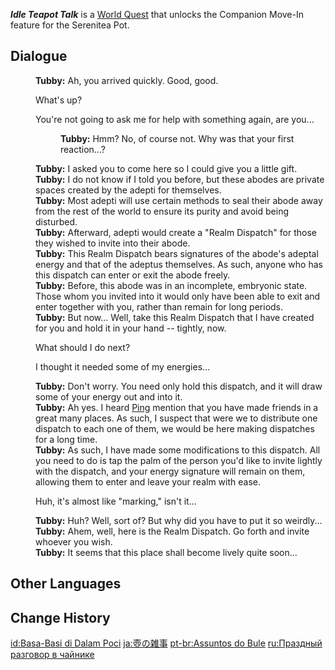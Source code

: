 {{Quest Infobox
|id            = 71655
|type          = World
|summary       = 
|startLocation = [[Serenitea Pot]]
|mora          = 20,000
|other         = {{Card|Realm Dispatch|1}}{{Card|Hero's Wit|2}}
|characters    = Tubby; Traveler
}}
'''''Idle Teapot Talk''''' is a [[World Quest]] that unlocks the Companion Move-In feature for the Serenitea Pot.

==Dialogue==
{{Quest Description|Tubby, the teapot spirit in your Serenitea Pot, seems to have something to say to you...}}
{{Dialogue start}}
:'''Tubby:''' Ah, you arrived quickly. Good, good.
:{{DIcon}} What's up?
:{{DIcon}} You're not going to ask me for help with something again, are you...
::'''Tubby:''' Hmm? No, of course not. Why was that your first reaction...?
:'''Tubby:''' I asked you to come here so I could give you a little gift.
:'''Tubby:''' I do not know if I told you before, but these abodes are private spaces created by the adepti for themselves.
:'''Tubby:''' Most adepti will use certain methods to seal their abode away from the rest of the world to ensure its purity and avoid being disturbed.
:'''Tubby:''' Afterward, adepti would create a "Realm Dispatch" for those they wished to invite into their abode.
:'''Tubby:''' This Realm Dispatch bears signatures of the abode's adeptal energy and that of the adeptus themselves. As such, anyone who has this dispatch can enter or exit the abode freely.
:'''Tubby:''' Before, this abode was in an incomplete, embryonic state. Those whom you invited into it would only have been able to exit and enter together with you, rather than remain for long periods.
:'''Tubby:''' But now... Well, take this Realm Dispatch that I have created for you and hold it in your hand -- tightly, now.
:{{DIcon}} What should I do next?
:{{DIcon}} I thought it needed some of my energies...
:'''Tubby:''' Don't worry. You need only hold this dispatch, and it will draw some of your energy out and into it.
:'''Tubby:''' Ah yes. I heard [[Madame Ping|Ping]] mention that you have made friends in a great many places. As such, I suspect that were we to distribute one dispatch to each one of them, we would be here making dispatches for a long time.
:'''Tubby:''' As such, I have made some modifications to this dispatch. All you need to do is tap the palm of the person you'd like to invite lightly with the dispatch, and your energy signature will remain on them, allowing them to enter and leave your realm with ease.
:{{DIcon}} Huh, it's almost like "marking," isn't it...
:'''Tubby:''' Huh? Well, sort of? But why did you have to put it so weirdly...
:'''Tubby:''' Ahem, well, here is the Realm Dispatch. Go forth and invite whoever you wish.
:'''Tubby:''' It seems that this place shall become lively quite soon...
{{Dialogue end}}

==Other Languages==
{{Other Languages
|en      = Idle Teapot Talk
|zhs     = 壶中闲事
|zhs_rm  = Húzhōng Xiánshì
|zht     = 壺中閒事
|zht_rm  = Húzhōng Xiánshì
|zh_tl   = Leisurely Matters Within the Teapot
|ja      = 壺の雑事
|ja_rm   = Tsubo no Zatsuji
|ja_tl   = Pot's Miscellaneous Matters
|ko      = 주전자 속 잡담
|ko_rm   = Jujeonja Sok Japdam
|ko_tl   = Chattering in Kettle
|es      = Los chismes de la tetera
|es_tl   = The Rumors of the Teapot
|fr      = Papotage autour d'un thé
|fr_tl   = Chattering Over a Tea
|ru      = Праздный разговор в чайнике
|ru_tl   = Idle Talk in Teapot
|th      = เรื่องอลเวงในกาน้ำชา
|th_rm   = 
|th_tl   = 
|vi      = Chuyện Phiếm Trong Ấm
|vi_tl   = 
|de      = Geschwätz in der Kanne
|de_tl   = Prattle in the Pot
|id      = Basa-Basi di Dalam Poci
|id_tl   = Chattering Inside the Teapot
|pt      = Assuntos do Bule
|pt_tl   = Teapot Affairs
|tr      = Çay Sohbeti
|tr_tl   = 
|it      = Due chiacchiere davanti a una teiera
|it_tl   = 
}}

==Change History==
{{Change History|1.6}}

[[id:Basa-Basi di Dalam Poci]]
[[ja:壺の雑事]]
[[pt-br:Assuntos do Bule]]
[[ru:Праздный разговор в чайнике]]